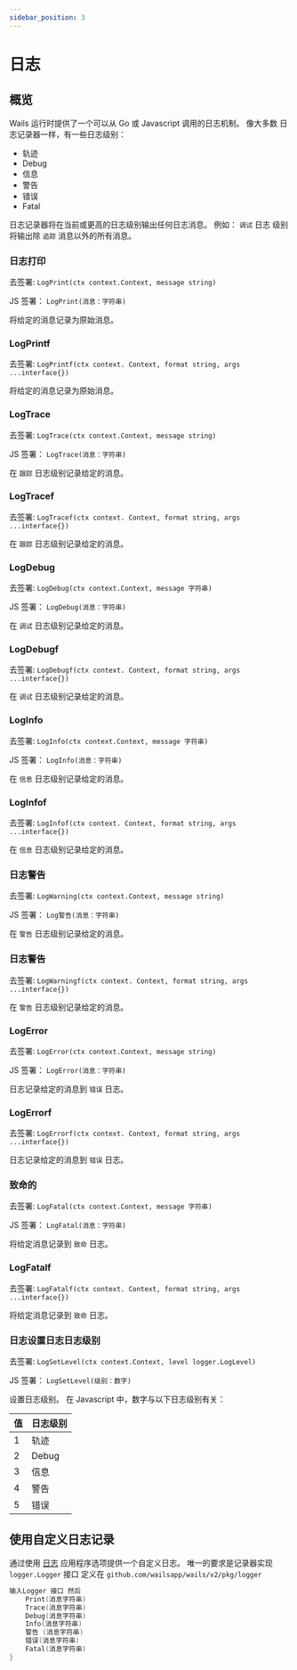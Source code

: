 ```yaml
---
sidebar_position: 3
---
```


# 日志

## 概览

Wails 运行时提供了一个可以从 Go 或 Javascript 调用的日志机制。 像大多数 日志记录器一样，有一些日志级别：

  - 轨迹
  - Debug
  - 信息
  - 警告
  - 错误
  - Fatal

日志记录器将在当前或更高的日志级别输出任何日志消息。 例如： `调试` 日志 级别将输出除 `追踪` 消息以外的所有消息。

### 日志打印

去签署: `LogPrint(ctx context.Context, message string)`

JS 签署： `LogPrint(消息：字符串)`

将给定的消息记录为原始消息。

### LogPrintf

去签署: `LogPrintf(ctx context. Context, format string, args ...interface{})`

将给定的消息记录为原始消息。

### LogTrace

去签署: `LogTrace(ctx context.Context, message string)`

JS 签署： `LogTrace(消息：字符串)`

在 `跟踪` 日志级别记录给定的消息。

### LogTracef

去签署: `LogTracef(ctx context. Context, format string, args ...interface{})`

在 `跟踪` 日志级别记录给定的消息。

### LogDebug

去签署: `LogDebug(ctx context.Context, message 字符串)`

JS 签署： `LogDebug(消息：字符串)`

在 `调试` 日志级别记录给定的消息。

### LogDebugf

去签署: `LogDebugf(ctx context. Context, format string, args ...interface{})`

在 `调试` 日志级别记录给定的消息。

### LogInfo

去签署: `LogInfo(ctx context.Context, message 字符串)`

JS 签署： `LogInfo(消息：字符串)`

在 `信息` 日志级别记录给定的消息。

### LogInfof

去签署: `LogInfof(ctx context. Context, format string, args ...interface{})`

在 `信息` 日志级别记录给定的消息。

### 日志警告

去签署: `LogWarning(ctx context.Context, message string)`

JS 签署： `Log警告(消息：字符串)`

在 `警告` 日志级别记录给定的消息。

### 日志警告

去签署: `LogWarningf(ctx context. Context, format string, args ...interface{})`

在 `警告` 日志级别记录给定的消息。

### LogError

去签署: `LogError(ctx context.Context, message string)`

JS 签署： `LogError(消息：字符串)`

日志记录给定的消息到 `错误` 日志。

### LogErrorf

去签署: `LogErrorf(ctx context. Context, format string, args ...interface{})`

日志记录给定的消息到 `错误` 日志。

### 致命的

去签署: `LogFatal(ctx context.Context, message 字符串)`

JS 签署： `LogFatal(消息：字符串)`

将给定消息记录到 `致命` 日志。

### LogFatalf

去签署: `LogFatalf(ctx context. Context, format string, args ...interface{})`

将给定消息记录到 `致命` 日志。

### 日志设置日志日志级别

去签署: `LogSetLevel(ctx context.Context, level logger.LogLevel)`

JS 签署： `LogSetLevel(级别：数字)`

设置日志级别。 在 Javascript 中，数字与以下日志级别有关：

| 值 | 日志级别  |
| - | ----- |
| 1 | 轨迹    |
| 2 | Debug |
| 3 | 信息    |
| 4 | 警告    |
| 5 | 错误    |

## 使用自定义日志记录

通过使用 [日志](../options.mdx#logger) 应用程序选项提供一个自定义日志。 唯一的要求是记录器实现 `logger.Logger` 接口 定义在 `github.com/wailsapp/wails/v2/pkg/logger`

```go title="logger.go"
输入Logger 接口 然后
    Print(消息字符串)
    Trace(消息字符串)
    Debug(消息字符串)
    Info(消息字符串)
    警告 (消息字符串)
    错误(消息字符串)
    Fatal(消息字符串)
}
```

